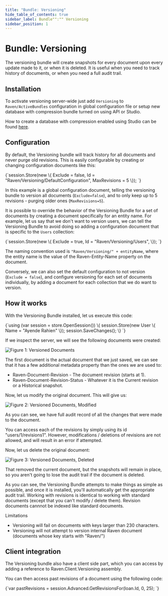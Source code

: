 ```yaml
---
title: "Bundle: Versioning"
hide_table_of_contents: true
sidebar_label: Bundle"":"" Versioning
sidebar_position: 1
---
```



# Bundle: Versioning

The versioning bundle will create snapshots for every document upon every update made to it, or when it is deleted. It is useful when you need to track history of documents, or when you need a full audit trail.

## Installation

To activate versioning server-wide just add `Versioning` to `Raven/ActiveBundles` configuration in global configuration file or setup new database with compression bundle turned on using API or Studio.

How to create a database with compression enabled using Studio can be found [here](../../../studio/bundles/versioning.mdx).

## Configuration

By default, the Versioning bundle will track history for all documents and never purge old revisions. This is easily configurable by creating or changing configuration documents like this:

<TabItem value="versioning1" label="versioning1">
<CodeBlock language="csharp">
{`session.Store(new
\{
	Exclude = false,
	Id = "Raven/Versioning/DefaultConfiguration",
	MaxRevisions = 5
\});
`}
</CodeBlock>
</TabItem>

In this example is a global configuration document, telling the versioning bundle to version all documents (`Exclude=false`), and to only keep up to 5 revisions - purging older ones (`MaxRevisions=5`).

It is possible to override the behavior of the Versioning Bundle for a set of documents by creating a document specifically for an entity name. For example, let us say that we don't want to version users, we can tell the Versioning Bundle to avoid doing so adding a configuration document that is specific to the `Users` collection:

<TabItem value="versioning2" label="versioning2">
<CodeBlock language="csharp">
{`session.Store(new
\{
	Exclude = true,
	Id = "Raven/Versioning/Users",
\});
`}
</CodeBlock>
</TabItem>

The naming convention used is `"Raven/Versioning/" + entityName`, where the entity name is the value of the Raven-Entity-Name property on the document.

Conversely, we can also set the default configuration to not version (`Exclude = false`), and configure versioning for each set of documents individually, by adding a document for each collection that we do want to version.

## How it works

With the Versioning Bundle installed, let us execute this code:

<TabItem value="versioning3" label="versioning3">
<CodeBlock language="csharp">
{`using (var session = store.OpenSession())
\{
	session.Store(new User \{ Name = "Ayende Rahien" \});
	session.SaveChanges();
\}
`}
</CodeBlock>
</TabItem>

If we inspect the server, we will see the following documents were created:

![Figure 1: Versioned Documents](./assets/versioned_docs.png)

The first document is the actual document that we just saved, we can see that it has a few additional metadata property than the ones we are used to:

* Raven-Document-Revision - The document revision (starts at 1).
* Raven-Document-Revision-Status - Whatever it is the Current revision or a Historical snapshot.

Now, let us modify the original document. This will give us:

![Figure 2: Versioned Documents, Modified](./assets/versioned_docs_2.png)

As you can see, we have full audit record of all the changes that were made to the document.

You can access each of the revisions by simply using its id "users/1/revisions1". However, modifications / deletions of revisions are not allowed, and will result in an error if attempted.

Now, let us delete the original document:

![Figure 3: Versioned Documents, Deleted](./assets/versioned_docs_3.png)

That removed the current document, but the snapshots will remain in place, so you aren't going to lose the audit trail if the document is deleted. 

As you can see, the Versioning Bundle attempts to make things as simple as possible, and once it is installed, you'll automatically get the appropriate audit trail. Working with revisions is identical to working with standard documents (except that you can't modify / delete them). Revision documents cannnot be indexed like standard documents.

Limitations

* Versioning will fail on documents with keys larger than 230 characters.
* Versioning will not attempt to version internal Raven document (documents whose key starts with "Raven/")

## Client integration

The Versioning bundle also have a client side part, which you can access by adding a reference to Raven.Client.Versioning assembly.

You can then access past revisions of a document using the following code:

<TabItem value="versioning_4" label="versioning_4">
<CodeBlock language="csharp">
{`var pastRevisions = session.Advanced.GetRevisionsFor<Loan>(loan.Id, 0, 25);
`}
</CodeBlock>
</TabItem>
